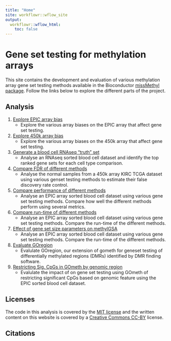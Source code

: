 ```yaml
---
title: "Home"
site: workflowr::wflow_site
output:
  workflowr::wflow_html:
    toc: false
---
```


# Gene set testing for methylation arrays

This site contains the development and evaluation of various methylation array 
gene set testing methods available in the Bioconductor [missMethyl package](https://bioconductor.org/packages/release/bioc/html/missMethyl.html). 
Follow the links below to explore the 
different parts of the project. 


Analysis
--------
1. [Explore EPIC array bias](exploreArrayBiasEPIC.html)
    * Explore the various array biases on the EPIC array that affect gene set testing.
      
2. [Explore 450k array bias](exploreArrayBias450.html)
    * Explore the various array biases on the 450k array that affect gene set testing.

3. [Generate a blood cell RNAseq "truth" set](expressionGenesets.html)
    * Analyse an RNAseq sorted blood cell dataset and identify the top ranked 
      gene sets for each cell type comparison.
      
4. [Compare FDR of different methods](fdrAnalysis.html)
    * Analyse the normal samples from a 450k array KIRC TCGA dataset using 
      various genset testing methods to estimate their false discovery rate control.
      
5. [Compare performance of different methods](exploreData.html)
    * Analyse an EPIC array sorted blood cell dataset using various gene set 
      testing methods. Compare how well the different methods perform using several 
      metrics.

6. [Compare run-time of different methods](runTimeComparison.html)
    * Analyse an EPIC array sorted blood cell dataset using various gene set 
      testing methods. Compare the run-time of the different methods.

7. [Effect of gene set size parameters on methylGSA](methylGSAParamSweep.html)
    * Analyse an EPIC array sorted blood cell dataset using various gene set 
      testing methods. Compare the run-time of the different methods.
      
8. [Evaluate GOregion](regionAnalysis.html)
    * Evalulate GOregion, our extension of gometh for geneset testing of 
      differentially methylated regions (DMRs) identified by DMR finding software.

9. [Restricting Sig. CpGs in GOmeth by genomic region](gomethByFeature.html)
    * Evalulate the impact of on gene set testing using GOmeth of restricting 
      significant CpGs based on genomic feature using the EPIC sorted blood cell 
      dataset.
      
Licenses
--------

The code in this analysis is covered by the [MIT license][mit] and the written
content on this website is covered by a [Creative Commons CC-BY][cc] license.


Citations
---------

[mit]: https://choosealicense.com/licenses/mit/ "MIT License"
[cc]: https://creativecommons.org/licenses/by/4.0/ "CC-BY License"
